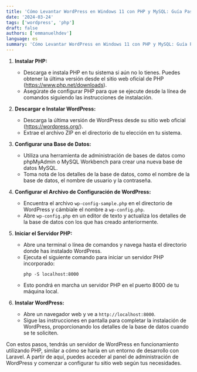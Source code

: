 ```yaml
---
title: 'Cómo Levantar WordPress en Windows 11 con PHP y MySQL: Guía Paso a Paso'
date: '2024-03-24'
tags: ['wordpress', 'php']
draft: false
authors: ['emmanuelhdev']
language: es
summary: 'Cómo Levantar WordPress en Windows 11 con PHP y MySQL: Guía Paso a Paso'
---
```


1. **Instalar PHP:**

   - Descarga e instala PHP en tu sistema si aún no lo tienes. Puedes obtener la última versión desde el sitio web oficial de PHP (https://www.php.net/downloads).
   - Asegúrate de configurar PHP para que se ejecute desde la línea de comandos siguiendo las instrucciones de instalación.

2. **Descargar e Instalar WordPress:**

   - Descarga la última versión de WordPress desde su sitio web oficial (https://wordpress.org/).
   - Extrae el archivo ZIP en el directorio de tu elección en tu sistema.

3. **Configurar una Base de Datos:**

   - Utiliza una herramienta de administración de bases de datos como phpMyAdmin o MySQL Workbench para crear una nueva base de datos MySQL.
   - Toma nota de los detalles de la base de datos, como el nombre de la base de datos, el nombre de usuario y la contraseña.

4. **Configurar el Archivo de Configuración de WordPress:**

   - Encuentra el archivo `wp-config-sample.php` en el directorio de WordPress y cámbiale el nombre a `wp-config.php`.
   - Abre `wp-config.php` en un editor de texto y actualiza los detalles de la base de datos con los que has creado anteriormente.

5. **Iniciar el Servidor PHP:**

   - Abre una terminal o línea de comandos y navega hasta el directorio donde has instalado WordPress.
   - Ejecuta el siguiente comando para iniciar un servidor PHP incorporado:
     ```
     php -S localhost:8000
     ```
   - Esto pondrá en marcha un servidor PHP en el puerto 8000 de tu máquina local.

6. **Instalar WordPress:**
   - Abre un navegador web y ve a `http://localhost:8000`.
   - Sigue las instrucciones en pantalla para completar la instalación de WordPress, proporcionando los detalles de la base de datos cuando se te soliciten.

Con estos pasos, tendrás un servidor de WordPress en funcionamiento utilizando PHP, similar a cómo se haría en un entorno de desarrollo con Laravel. A partir de aquí, puedes acceder al panel de administración de WordPress y comenzar a configurar tu sitio web según tus necesidades.

